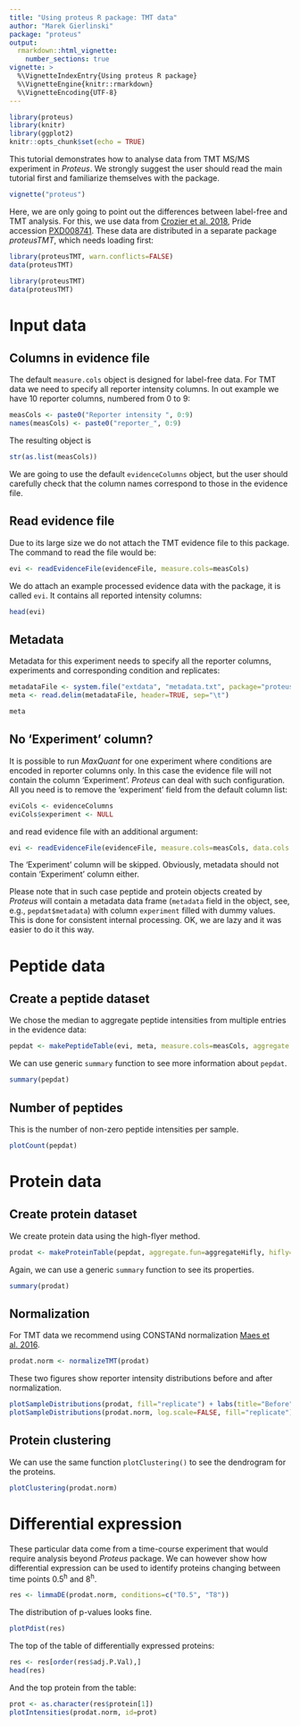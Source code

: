 ```yaml
---
title: "Using proteus R package: TMT data"
author: "Marek Gierlinski"
package: "proteus"
output: 
  rmarkdown::html_vignette:
    number_sections: true
vignette: >
  %\VignetteIndexEntry{Using proteus R package}
  %\VignetteEngine{knitr::rmarkdown}
  %\VignetteEncoding{UTF-8}
---
```


```r
library(proteus)
library(knitr)
library(ggplot2)
knitr::opts_chunk$set(echo = TRUE)
```

This tutorial demonstrates how to analyse data from TMT MS/MS experiment in *Proteus*. We strongly suggest the user should read the main tutorial first and familiarize themselves with the package. 

```r
vignette("proteus")
```

Here, we are only going to point out the differences between label-free and TMT analysis. For this, we use data from [Crozier et al. 2018](http://www.mcponline.org/content/17/6/1184), Pride accession [PXD008741](ttps://www.ebi.ac.uk/pride/archive/projects/PXD008741). These data are distributed in a separate package *proteusTMT*, which needs loading first:

```r
library(proteusTMT, warn.conflicts=FALSE)
data(proteusTMT)
```

```r
library(proteusTMT)
data(proteusTMT)
```

# Input data

## Columns in evidence file

The default `measure.cols` object is designed for label-free data. For TMT data we need to specify all reporter intensity columns. In out example we have 10 reporter columns, numbered from 0 to 9:

```r
measCols <- paste0("Reporter intensity ", 0:9)
names(measCols) <- paste0("reporter_", 0:9)
```

The resulting object is

```r
str(as.list(measCols))
```

We are going to use the default `evidenceColumns` object, but the user should carefully check that the column names correspond to those in the evidence file.


## Read evidence file

Due to its large size we do not attach the TMT evidence file to this package. The command to read the file would be:

```r
evi <- readEvidenceFile(evidenceFile, measure.cols=measCols)
```

We do attach an example processed evidence data with the package, it is called `evi`. It contains all reported intensity columns:

```r
head(evi)
```

## Metadata

Metadata for this experiment needs to specify all the reporter columns, experiments and corresponding condition and replicates:

```r
metadataFile <- system.file("extdata", "metadata.txt", package="proteusTMT")
meta <- read.delim(metadataFile, header=TRUE, sep="\t")
```

```r
meta
```

## No 'Experiment' column?

It is possible to run *MaxQuant* for one experiment where conditions are encoded in reporter columns only. In this case the evidence file will not contain the column 'Experiment'. *Proteus* can deal with such configuration. All you need is to remove the 'experiment' field from the default column list:

```r
eviCols <- evidenceColumns
eviCols$experiment <- NULL
```

and read evidence file with an additional argument:

```r
evi <- readEvidenceFile(evidenceFile, measure.cols=measCols, data.cols = eviCols)
```

The 'Experiment' column will be skipped. Obviously, metadata should not contain 'Experiment' column either.

Please note that in such case peptide and protein objects created by *Proteus* will contain a metadata data frame (`metadata` field in the object, see, e.g., `pepdat$metadata`) with column `experiment` filled with dummy values. This is done for consistent internal processing. OK, we are lazy and it was easier to do it this way.

# Peptide data

## Create a peptide dataset

We chose the median to aggregate peptide intensities from multiple entries in the evidence data:

```r
pepdat <- makePeptideTable(evi, meta, measure.cols=measCols, aggregate.fun=aggregateMedian, experiment.type="TMT")
```

We can use generic `summary` function to see more information about `pepdat`.

```r
summary(pepdat)
```

## Number of peptides

This is the number of non-zero peptide intensities per sample. 

```r
plotCount(pepdat)
```




# Protein data

## Create protein dataset

We create protein data using the high-flyer method.

```r
prodat <- makeProteinTable(pepdat, aggregate.fun=aggregateHifly, hifly=3)
```

Again, we can use a generic `summary` function to see its properties.

```r
summary(prodat)
```

## Normalization

For TMT data we recommend using CONSTANd normalization [Maes et al. 2016](https://www.ncbi.nlm.nih.gov/pmc/articles/PMC4974351/pdf/zjw2779.pdf).


```r
prodat.norm <- normalizeTMT(prodat)
```

These two figures show reporter intensity distributions before and after normalization.

```r
plotSampleDistributions(prodat, fill="replicate") + labs(title="Before")
plotSampleDistributions(prodat.norm, log.scale=FALSE, fill="replicate") + labs(title="After")
```


## Protein clustering

We can use the same function `plotClustering()` to see the dendrogram for the proteins.

```r
plotClustering(prodat.norm)
```

# Differential expression

These particular data come from a time-course experiment that would require analysis beyond *Proteus* package. We can however show how differential expression can be used to identify proteins changing between time points 0.5^h^ and 8^h^.

```r
res <- limmaDE(prodat.norm, conditions=c("T0.5", "T8"))
```

The distribution of p-values looks fine.

```r
plotPdist(res)
```

The top of the table of differentially expressed proteins:

```r
res <- res[order(res$adj.P.Val),]
head(res)
```

And the top protein from the table:

```r
prot <- as.character(res$protein[1])
plotIntensities(prodat.norm, id=prot)
```
